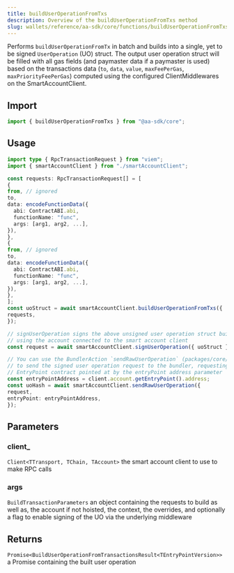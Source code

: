 ```yaml
---
title: buildUserOperationFromTxs
description: Overview of the buildUserOperationFromTxs method
slug: wallets/reference/aa-sdk/core/functions/buildUserOperationFromTxs
---
```




Performs `buildUserOperationFromTx` in batch and builds into a single,
yet to be signed `UserOperation` (UO) struct. The output user operation struct
will be filled with all gas fields (and paymaster data if a paymaster is used)
based on the transactions data (`to`, `data`, `value`, `maxFeePerGas`,
`maxPriorityFeePerGas`) computed using the configured ClientMiddlewares on the SmartAccountClient.

## Import

```ts
import { buildUserOperationFromTxs } from "@aa-sdk/core";
```

## Usage

```ts
import type { RpcTransactionRequest } from "viem";
import { smartAccountClient } from "./smartAccountClient";

const requests: RpcTransactionRequest[] = [
{
from, // ignored
to,
data: encodeFunctionData({
  abi: ContractABI.abi,
  functionName: "func",
  args: [arg1, arg2, ...],
}),
},
{
from, // ignored
to,
data: encodeFunctionData({
  abi: ContractABI.abi,
  functionName: "func",
  args: [arg1, arg2, ...],
}),
},
];
const uoStruct = await smartAccountClient.buildUserOperationFromTxs({
requests,
});

// signUserOperation signs the above unsigned user operation struct built
// using the account connected to the smart account client
const request = await smartAccountClient.signUserOperation({ uoStruct });

// You can use the BundlerAction `sendRawUserOperation` (packages/core/src/actions/bundler/sendRawUserOperation.ts)
// to send the signed user operation request to the bundler, requesting the bundler to send the signed uo to the
// EntryPoint contract pointed at by the entryPoint address parameter
const entryPointAddress = client.account.getEntryPoint().address;
const uoHash = await smartAccountClient.sendRawUserOperation({
request,
entryPoint: entryPointAddress,
});
```

## Parameters

### client\_

`Client<TTransport, TChain, TAccount>`
the smart account client to use to make RPC calls

### args

`BuildTransactionParameters`
an object containing the requests to build as well as, the account if not hoisted, the context, the overrides, and optionally a flag to enable signing of the UO via the underlying middleware

## Returns

`Promise<BuildUserOperationFromTransactionsResult<TEntryPointVersion>>`
a Promise containing the built user operation
